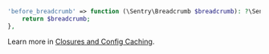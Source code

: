 ```php {filename:config/sentry.php}
'before_breadcrumb' => function (\Sentry\Breadcrumb $breadcrumb): ?\Sentry\Breadcrumb {
    return $breadcrumb;
},
```

<Alert>

Learn more in [Closures and Config Caching](/platforms/php/guides/laravel/configuration/laravel-options/#closures-and-config-caching).

</Alert>
